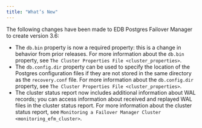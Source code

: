 ```yaml
---
title: "What’s New"
---
```


<div id="whats_new" class="registered_link"></div>

The following changes have been made to EDB Postgres Failover Manager to create version 3.6:

-   The `db.bin` property is now a required property: this is a change in behavior from prior releases. For more information about the `db.bin` property, see `The Cluster Properties File <cluster_properties>`.
-   The `db.config.dir` property can be used to specify the location of the Postgres configuration files if they are not stored in the same directory as the `recovery.conf` file. For more information about the `db.config.dir` property, see `The Cluster Properties File <cluster_properties>`.
-   The cluster status report now includes additional information about WAL records; you can access information about received and replayed WAL files in the cluster status report. For more information about the cluster status report, see `Monitoring a Failover Manager Cluster <monitoring_efm_cluster>`.
